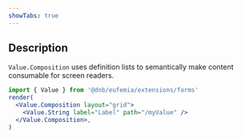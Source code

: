 ```yaml
---
showTabs: true
---
```


## Description

`Value.Composition` uses definition lists to semantically make content consumable for screen readers.

```jsx
import { Value } from '@dnb/eufemia/extensions/forms'
render(
  <Value.Composition layout="grid">
    <Value.String label="Label" path="/myValue" />
  </Value.Composition>,
)
```
